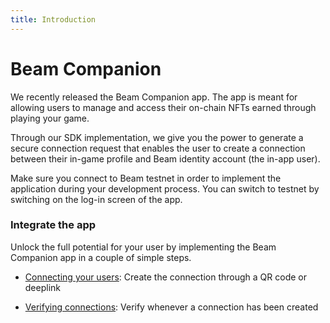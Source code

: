 ```yaml
---
title: Introduction
---
```



# Beam Companion

We recently released the Beam Companion app. The app is meant for allowing users to manage and access their on-chain NFTs earned through playing your game.

Through our SDK implementation, we give you the power to generate a secure connection request that enables the user to create a connection between their in-game profile and Beam identity account (the in-app user).

<Cards>
  <Card
    icon="🍎 "
    title="iOS"
    href="https://apps.apple.com/us/app/beam-companion/id6467641736"
  />
  <Card
    icon="🤖 "
    title="Android"
    href="https://play.google.com/store/apps/details?id=com.onbeam.companion_app"
  />
</Cards>

<Callout emoji="🛠️">
  Make sure you connect to Beam testnet in order to implement the application
  during your development process. You can switch to testnet by switching on the
  log-in screen of the app.
</Callout>

### Integrate the app

Unlock the full potential for your user by implementing the Beam Companion app in a couple of simple steps.

- [Connecting your users](/service/companion/connecting-your-users): Create the connection through a QR code or deeplink

- [Verifying connections](/service/companion/verifying-webhooks): Verify whenever a connection has been created
